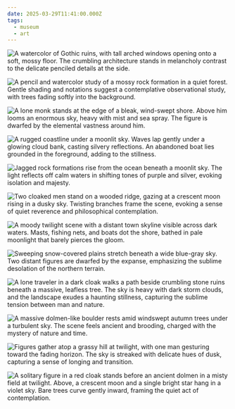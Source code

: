 ```yaml
---
date: 2025-03-29T11:41:00.000Z
tags:
  - museum
  - art
---
```

<div className="max-w-[500px]">

  ![A watercolor of Gothic ruins, with tall arched windows opening onto a soft, mossy floor. The crumbling architecture stands in melancholy contrast to the delicate penciled details at the side.](/assets/art/20250329-monastery-ruins.jpg "<i>Monastery Ruins at Oybin</i>, by Caspar David Friedrich")

  ![A pencil and watercolor study of a mossy rock formation in a quiet forest. Gentle shading and notations suggest a contemplative observational study, with trees fading softly into the background.](/assets/art/20250329-rock-forest-path.jpg "<i>Rocks along a Forest Path</i>, by Caspar David Friedrich")

  ![A lone monk stands at the edge of a bleak, wind-swept shore. Above him looms an enormous sky, heavy with mist and sea spray. The figure is dwarfed by the elemental vastness around him.](/assets/art/20250329-monk-sea.jpg "<i>Monk by the Sea</i>, by Caspar David Friedrich")

  ![A rugged coastline under a moonlit sky. Waves lap gently under a glowing cloud bank, casting silvery reflections. An abandoned boat lies grounded in the foreground, adding to the stillness.](/assets/art/20250329-north-sea.jpg "<i>The North Sea in Moonlight</i>, by Caspar David Friedrich")

  ![Jagged rock formations rise from the ocean beneath a moonlit sky. The light reflects off calm waters in shifting tones of purple and silver, evoking isolation and majesty.](/assets/art/20250329-rocky-reef.jpg "<i>Rocky Reef off the Seacoast</i>, by Caspar David Friedrich")

  ![Two cloaked men stand on a wooded ridge, gazing at a crescent moon rising in a dusky sky. Twisting branches frame the scene, evoking a sense of quiet reverence and philosophical contemplation.](/assets/art/20250329-contemplating-moon.jpg "<i>Two Men Contemplating the Moon</i>, by Caspar David Friedrich")

  ![A moody twilight scene with a distant town skyline visible across dark waters. Masts, fishing nets, and boats dot the shore, bathed in pale moonlight that barely pierces the gloom.](/assets/art/20250329-greifswald-moonlight.jpg "<i>Greifswald in Moonlight</i>, by Caspar David Friedrich")

  ![Sweeping snow-covered plains stretch beneath a wide blue-gray sky. Two distant figures are dwarfed by the expanse, emphasizing the sublime desolation of the northern terrain.](/assets/art/20250329-northern-landscape.jpg "<i>Northern Landscape, Spring</i>, by Caspar David Friedrich")

  ![A lone traveler in a dark cloak walks a path beside crumbling stone ruins beneath a massive, leafless tree. The sky is heavy with dark storm clouds, and the landscape exudes a haunting stillness, capturing the sublime tension between man and nature.](/assets/art/20250329-wanderer-storm.jpg "<i>Wanderer in the Storm</i>, by Caspar David Friedrich")

  ![A massive dolmen-like boulder rests amid windswept autumn trees under a turbulent sky. The scene feels ancient and brooding, charged with the mystery of nature and time.](/assets/art/20250329-dolmen-autumn.jpg "<i>Dolmen in Autumn</i>, by Caspar David Friedrich")

  ![Figures gather atop a grassy hill at twilight, with one man gesturing toward the fading horizon. The sky is streaked with delicate hues of dusk, capturing a sense of longing and transition.](/assets/art/20250329-evening-star.jpg "<i>The Evening Star</i>, by Caspar David Friedrich")

  ![A solitary figure in a red cloak stands before an ancient dolmen in a misty field at twilight. Above, a crescent moon and a single bright star hang in a violet sky. Bare trees curve gently inward, framing the quiet act of contemplation.](/assets/art/20250329-walk-dusk.jpg "<i>A Walk at Dusk</i>, by Caspar David Friedrich")

</div>